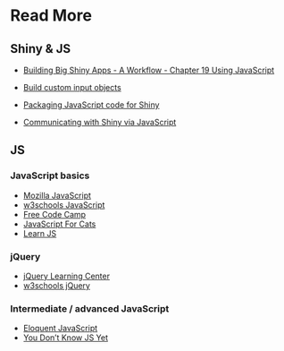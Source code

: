 # Read More 

## Shiny & JS

+ [Building Big Shiny Apps - A Workflow - Chapter 19 Using JavaScript](https://thinkr-open.github.io/building-shiny-apps-workflow/optimjs.html)

+ [Build custom input objects](https://shiny.rstudio.com/articles/building-inputs.html)

+ [Packaging JavaScript code for Shiny](https://shiny.rstudio.com/articles/packaging-javascript.html)

+ [Communicating with Shiny via JavaScript](https://shiny.rstudio.com/articles/communicating-with-js.html)

## JS 

### JavaScript basics 

+ [Mozilla JavaScript](https://developer.mozilla.org/en-US/docs/Web/JavaScript)
+ [w3schools JavaScript](https://www.w3schools.com/js/default.asp)
+ [Free Code Camp](https://www.freecodecamp.org/)
+ [JavaScript For Cats](http://jsforcats.com/)
+ [Learn JS](https://www.learn-js.org/)

### jQuery

+ [jQuery Learning Center](https://learn.jquery.com/)
+ [w3schools jQuery](https://www.w3schools.com/jquery/default.asp)

### Intermediate / advanced JavaScript

+ [Eloquent JavaScript](https://eloquentjavascript.net/)
+ [You Don't Know JS Yet](https://github.com/getify/You-Dont-Know-JS)